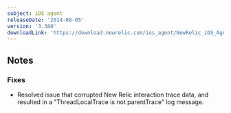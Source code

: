 ```yaml
---
subject: iOS agent
releaseDate: '2014-08-05'
version: '3.380'
downloadLink: 'https://download.newrelic.com/ios_agent/NewRelic_iOS_Agent_3.380.zip'
---
```


## Notes

### Fixes

* Resolved issue that corrupted New Relic interaction trace data, and resulted in a "ThreadLocalTrace is not parentTrace" log message.
